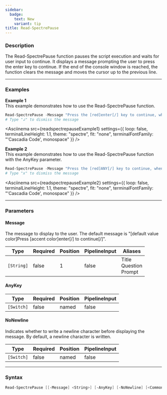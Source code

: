 ```yaml
---
sidebar:
  badge:
    text: New
    variant: tip
title: Read-SpectrePause
---
```









### Description

The Read-SpectrePause function pauses the script execution and waits for user input to continue. It displays a message prompting the user to press the enter key to continue. If the end of the console window is reached, the function clears the message and moves the cursor up to the previous line.



---


### Examples


**Example 1**  
This example demonstrates how to use the Read-SpectrePause function.



```powershell
Read-SpectrePause -Message "Press the [red]enter[/] key to continue, when you press it this message will disappear..."
# Type "↲" to dismiss the message
```
<Asciinema
    src={readspectrepauseExample1}
    settings={{
        loop: false,
        terminalLineHeight: 1.1,
        theme: "spectre",
        fit: "none",
        terminalFontFamily: "'Cascadia Code', monospace"
    }}
/>


**Example 2**  
This example demonstrates how to use the Read-SpectrePause function with the AnyKey parameter.



```powershell
Read-SpectrePause -Message "Press the [red]ANY[/] key to continue, when you press it this message will disappear..." -AnyKey
# Type "x" to dismiss the message
```
<Asciinema
    src={readspectrepauseExample2}
    settings={{
        loop: false,
        terminalLineHeight: 1.1,
        theme: "spectre",
        fit: "none",
        terminalFontFamily: "'Cascadia Code', monospace"
    }}
/>


---


### Parameters
#### **Message**

The message to display to the user. The default message is "[default value color]Press [accent color]enter[/] to continue[/]".






|Type      |Required|Position|PipelineInput|Aliases                      |
|----------|--------|--------|-------------|-----------------------------|
|`[String]`|false   |1       |false        |Title<br/>Question<br/>Prompt|



#### **AnyKey**




|Type      |Required|Position|PipelineInput|
|----------|--------|--------|-------------|
|`[Switch]`|false   |named   |false        |



#### **NoNewline**

Indicates whether to write a newline character before displaying the message. By default, a newline character is written.






|Type      |Required|Position|PipelineInput|
|----------|--------|--------|-------------|
|`[Switch]`|false   |named   |false        |





---


### Syntax
```powershell
Read-SpectrePause [[-Message] <String>] [-AnyKey] [-NoNewline] [<CommonParameters>]
```

